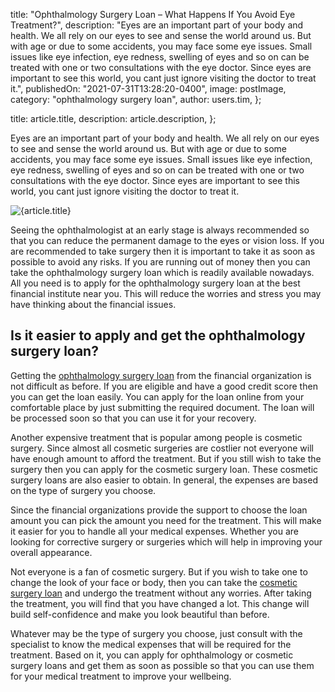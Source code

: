 
  title:
    "Ophthalmology Surgery Loan – What Happens If You Avoid Eye Treatment?",
  description:
    "Eyes are an important part of your body and health. We all rely on our eyes to see and sense the world around us. But with age or due to some accidents, you may face some eye issues. Small issues like eye infection, eye redness, swelling of eyes and so on can be treated with one or two consultations with the eye doctor. Since eyes are important to see this world, you cant just ignore visiting the doctor to treat it.",
  publishedOn: "2021-07-31T13:28:20-0400",
  image: postImage,
  category: "ophthalmology surgery loan",
  author: users.tim,
};

  title: article.title,
  description: article.description,
};


Eyes are an important part of your body and health. We all rely on our eyes to see and sense the world around us. But with age or due to some accidents, you may face some eye issues. Small issues like eye infection, eye redness, swelling of eyes and so on can be treated with one or two consultations with the eye doctor. Since eyes are important to see this world, you cant just ignore visiting the doctor to treat it.

<Image src={postImage} alt={article.title} />

Seeing the ophthalmologist at an early stage is always recommended so that you can reduce the permanent damage to the eyes or vision loss. If you are recommended to take surgery then it is important to take it as soon as possible to avoid any risks. If you are running out of money then you can take the ophthalmology surgery loan which is readily available nowadays. All you need is to apply for the ophthalmology surgery loan at the best financial institute near you. This will reduce the worries and stress you may have thinking about the financial issues.

## Is it easier to apply and get the ophthalmology surgery loan?

Getting the [ophthalmology surgery loan](https://medical.tlc.com.au/eye-surgery/) from the financial organization is not difficult as before. If you are eligible and have a good credit score then you can get the loan easily. You can apply for the loan online from your comfortable place by just submitting the required document. The loan will be processed soon so that you can use it for your recovery.

Another expensive treatment that is popular among people is cosmetic surgery. Since almost all cosmetic surgeries are costlier not everyone will have enough amount to afford the treatment. But if you still wish to take the surgery then you can apply for the cosmetic surgery loan. These cosmetic surgery loans are also easier to obtain. In general, the expenses are based on the type of surgery you choose.

Since the financial organizations provide the support to choose the loan amount you can pick the amount you need for the treatment. This will make it easier for you to handle all your medical expenses. Whether you are looking for corrective surgery or surgeries which will help in improving your overall appearance.

Not everyone is a fan of cosmetic surgery. But if you wish to take one to change the look of your face or body, then you can take the [cosmetic surgery loan](https://medical.tlc.com.au/cosmetic-surgery/) and undergo the treatment without any worries. After taking the treatment, you will find that you have changed a lot. This change will build self-confidence and make you look beautiful than before.

Whatever may be the type of surgery you choose, just consult with the specialist to know the medical expenses that will be required for the treatment. Based on it, you can apply for ophthalmology or cosmetic surgery loans and get them as soon as possible so that you can use them for your medical treatment to improve your wellbeing.
